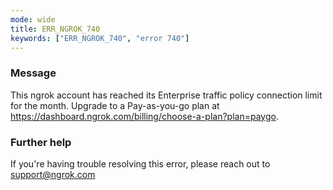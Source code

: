 ```yaml
---
mode: wide
title: ERR_NGROK_740
keywords: ["ERR_NGROK_740", "error 740"]
---
```


### Message

This ngrok account has reached its Enterprise traffic policy connection limit for the month. Upgrade to a Pay-as-you-go plan at https://dashboard.ngrok.com/billing/choose-a-plan?plan=paygo.

### Further help

If you're having trouble resolving this error, please reach out to [support@ngrok.com](mailto:support@ngrok.com?subject=Help%20with%20ERR_NGROK_740)
